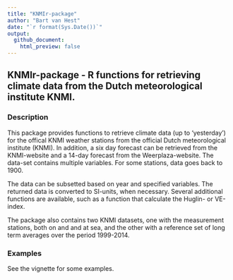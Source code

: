 ```yaml
---
title: "KNMIr-package"
author: "Bart van Hest"
date: "`r format(Sys.Date())`"
output:
  github_document:
    html_preview: false
---
```


<!-- README.md is generated from README.Rmd. Please edit that file -->

## KNMIr-package - R functions for retrieving climate data from the Dutch meteorological institute KNMI.

### Description

This package provides functions to retrieve climate data (up to 'yesterday') for the offical KNMI weather stations from 
the official Dutch meteorological institute (KNMI). In addition, a six day forecast can be retrieved from the KNMI-website and a 14-day forecast from the Weerplaza-website.
The data-set contains multiple variables. 
For some stations, data goes back to 1900. 

The data can be subsetted based on year and specified variables. The returned data is converted to SI-units, when 
necessary. 
Several additional functions are available, such as a function that calculate the Huglin- or VE-index. 

The package also contains two KNMI datasets, one with the measurement stations, both on and and at sea, and the other with a reference set of long term averages over the period 1999-2014.


### Examples

See the vignette for some examples.
